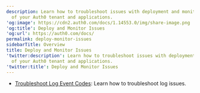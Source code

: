 ```yaml
---
description: Learn how to troubleshoot issues with deployment and monitoring
  of your Auth0 tenant and applications.
'og:image': https://cdn2.auth0.com/docs/1.14553.0/img/share-image.png
'og:title': Deploy and Monitor Issues
'og:url': https://auth0.com/docs/
permalink: deploy-monitor-issues
sidebarTitle: Overview
title: Deploy and Monitor Issues
'twitter:description': Learn how to troubleshoot issues with deployment and monitoring
  of your Auth0 tenant and applications.
'twitter:title': Deploy and Monitor Issues
---
```

* [Troubleshoot Log Event Codes](/docs/troubleshoot/deploy-monitor-issues/troubleshoot-log-event-codes): Learn how to troubleshoot log issues.